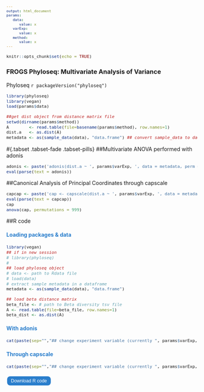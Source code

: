 ```yaml
---
output: html_document
params:
   data:
      value: x
   varExp:
      value: x
   method:
      value: x
---
```

<meta http-equiv="Content-Type" content="text/html; charset=UTF-8">
<style type="text/css">
code.r{ /* Code block */
  font-size: 11px;
}
pre{ /* Code block */
  font-size: 11px
}
.button {
    background-color: #2a7ecc; /* Blue */
    border : none;
    color  : white;
    padding: 5px 10px;
    text-align: center;
    text-decoration: none;
    display  : inline-block;
    font-size: 12px;
    margin   : 4px 2px;
    cursor   : pointer;
    border-radius: 8px;
}
h4 { 
    display   : block;
    font-size : 1em;
    margin-top: 1.33em;
    margin-bottom: 1.33em;
    margin-left : 0;
    margin-right: 0;
    font-weight : bold;
    color : #2a7ecc;
}
</style>

<script src="https://s3-us-west-2.amazonaws.com/s.cdpn.io/14082/FileSaver.js"></script>

```r
knitr::opts_chunk$set(echo = TRUE)
```
<h3>FROGS Phyloseq: Multivariate Analysis of Variance</h3>

 Phyloseq `r packageVersion("phyloseq")`

```r
library(phyloseq)
library(vegan)
load(params$data)

##get dist object from distance matrix file
setwd(dirname(params$method))
A        <- read.table(file=basename(params$method), row.names=1)
dist.a   <- as.dist(A)
metadata <- as(sample_data(data), "data.frame") ## convert sample_data to data.frame
```

#{.tabset .tabset-fade .tabset-pills}
##Multivariate ANOVA performed with adonis
```r
adonis <- paste('adonis(dist.a ~ ', params$varExp, ', data = metadata, perm = 9999)')
eval(parse(text = adonis))
```

##Canonical Analysis of Principal Coordinates through capscale
```r
capcap <- paste('cap <- capscale(dist.a ~ ', params$varExp, ', data = metadata)')
eval(parse(text = capcap))
cap
anova(cap, permutations = 999)
```

##R code
<h4>Loading packages & data</h4>
```r
library(vegan)
## if in new session
# library(phyloseq)
#
## load phyloseq object
# data <- path to Rdata file
# load(data)
# extract sample metadata in a dataframe
metadata <- as(sample_data(data), "data.frame")

## load beta distance matrix
beta_file <- # path to Beta diversity tsv file
A <- read.table(file=beta_file, row.names=1)
beta_dist <- as.dist(A)
```
<h4>With adonis</h4>
```r
cat(paste(sep="","## change experiment variable (currently ", params$varExp, " )if you wish\n","## Multivariate ANOVA performed with adonis",'\nadonis(beta_dist ~ ', params$varExp, ', data = metadata, perm = 9999)'))
```

<h4>Through capscale</h4>
```r
cat(paste(sep="","## change experiment variable (currently ", params$varExp, " ) if you wish\n", "## Canonical Analysis of Principal Coordinates through capscale",'\ncap <- capscale(beta_dist ~ ', params$varExp, ', data = metadata)'), "\nanova(cap, permutations = 999)")
```

<div id="code-r-file" style="display:none;">
library(vegan)
&#10;#if in new session
&#10;#library(phyloseq)
&#10;#data <- path to Rdata file
&#10;#load(data)
&#10;metadata <- as(sample_data(data), \"data.frame\")
&#10;
&#10;varExp <- #Experiment variable
&#10;
&#10;beta_file <- # path to Beta diversity tsv file
&#10;A <- read.table(file=beta_file, row.names=1) 
&#10;beta_dist <- as.dist(A) 
&#10;
&#10;f <- paste(\"beta_dist ~ \" , varExp)
&#10;
&#10;## Multivariate ANOVA performed with adonis
&#10;adonis(as.formula(f), data = metadata, perm = 9999)
&#10;
&#10;## Canonical Analysis of Principal Coordinates through capscale
&#10;cap <- capscale(as.formula(f), data = metadata)
&#10;cap
&#10;anova(cap, permutations = 999)
</div>

<script>
  function download(){
    var text = document.getElementById("code-r-file").textContent;
    var blob = new Blob([text],{type:"text/plain;charset=utf-8"});
    saveAs(blob,"manova_code.R");
   }
</script>
<input type="button" value="Download R code" class="button" onclick="download();"/>
